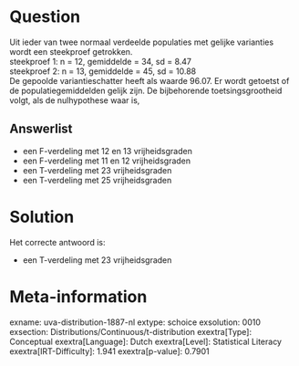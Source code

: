 Question
========

Uit ieder van twee normaal verdeelde populaties met gelijke varianties
wordt een steekproef getrokken.\
steekproef 1: n = 12, gemiddelde = 34, sd = 8.47\
steekproef 2: n = 13, gemiddelde = 45, sd = 10.88\
De gepoolde variantieschatter heeft als waarde 96.07. Er wordt getoetst
of de populatiegemiddelden gelijk zijn. De bijbehorende
toetsingsgrootheid volgt, als de nulhypothese waar is,

Answerlist
----------

* een F-verdeling met 12 en 13 vrijheidsgraden
* een F-verdeling met 11 en 12 vrijheidsgraden
* een T-verdeling met 23 vrijheidsgraden
* een T-verdeling met 25 vrijheidsgraden

Solution
========

Het correcte antwoord is: 

* een T-verdeling met 23 vrijheidsgraden

Meta-information
================
exname: uva-distribution-1887-nl
extype: schoice
exsolution: 0010
exsection: Distributions/Continuous/t-distribution
exextra[Type]: Conceptual
exextra[Language]: Dutch
exextra[Level]: Statistical Literacy
exextra[IRT-Difficulty]: 1.941
exextra[p-value]: 0.7901
